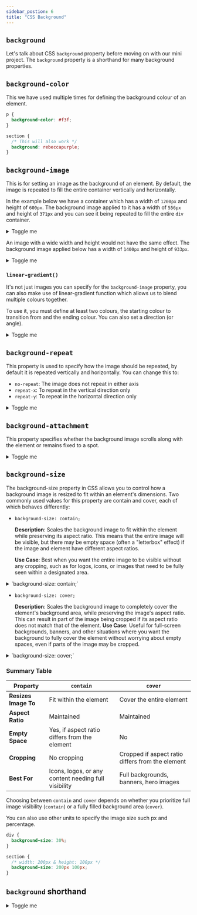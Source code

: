 ```yaml
---
sidebar_postion: 6
title: "CSS Background"
---
```


## `background`

Let's talk about CSS `background` property before moving on with our mini project. The `background` property is a shorthand for many background properties.

## `background-color`

This we have used multiple times for defining the background colour of an element.

```css
p {
  background-color: #f3f;
}

section {
  /* This will also work */
  background: rebeccapurple;
}
```

## `background-image`

This is for setting an image as the background of an element. By default, the image is repeated to fill the entire container vertically and horizontally.

In the example below we have a container which has a width of `1200px` and height of `600px`. The background image applied to it has a width of `556px` and height of `371px` and you can see it being repeated to fill the entire `div` container.

<details>
  <summary>Toggle me</summary>
  <p>click on the `0.5x` or `0.25x` to zoom out to see the entire page</p>
  <iframe
    height="600"
    style={{ width: "100%" }}
    scrolling="no"
    title="bg-image"
    src="https://codepen.io/kolawole-abdullah-solahudeen/embed/mdNjwrX?default-tab=html%2Cresult&editable=true"
    frameborder="no"
    loading="lazy"
    allowtransparency="true"
    allowfullscreen="true"
  >
    See the Pen{" "}
    <a href="https://codepen.io/kolawole-abdullah-solahudeen/pen/mdNjwrX">
      bg-image
    </a>{" "}
    by Kolawole Abdullah Solahudeen (
    <a href="https://codepen.io/kolawole-abdullah-solahudeen">
      @kolawole-abdullah-solahudeen
    </a>
    ) on <a href="https://codepen.io">CodePen</a>.
  </iframe>
</details>

An image with a wide width and height would not have the same effect. The background image applied below has a width of `1400px` and height of `933px`.

<details>
<summary>Toggle me</summary>
<p>click on the `0.5x` or `0.25x` to zoom out to see the entire page</p>
<iframe
  height="600"
  style={{ width: "100%" }}
  scrolling="no"
  title="bg-image"
  src="https://codepen.io/kolawole-abdullah-solahudeen/embed/NWQBgpo?default-tab=html%2Cresult&editable=true"
  frameborder="no"
  loading="lazy"
  allowtransparency="true"
  allowfullscreen="true"
>
  See the Pen{" "}
  <a href="https://codepen.io/kolawole-abdullah-solahudeen/pen/NWQBgpo">
    bg-image
  </a>{" "}
  by Kolawole Abdullah Solahudeen (
  <a href="https://codepen.io/kolawole-abdullah-solahudeen">
    @kolawole-abdullah-solahudeen
  </a>
  ) on <a href="https://codepen.io">CodePen</a>.
</iframe>

</details>

### `linear-gradient()`

It's not just images you can specify for the `background-image` property, you can also make use of linear-gradient function which allows us to blend multiple colours together.

To use it, you must define at least two colours, the starting colour to transition from and the ending colour. You can also
set a direction (or angle).

<details>
  <summary>Toggle me</summary>
  <p>click on the `0.5x` or `0.25x` to zoom out to see the entire page</p>
  <iframe
    height="600"
    style={{ width: "100%" }}
    scrolling="no"
    title="bg-image-linear-gradient"
    src="https://codepen.io/kolawole-abdullah-solahudeen/embed/bGXjRjJ?default-tab=html%2Cresult&editable=true"
    frameborder="no"
    loading="lazy"
    allowtransparency="true"
    allowfullscreen="true"
  >
    See the Pen{" "}
    <a href="https://codepen.io/kolawole-abdullah-solahudeen/pen/bGXjRjJ">
      bg-image-linear-gradient
    </a>{" "}
    by Kolawole Abdullah Solahudeen (
    <a href="https://codepen.io/kolawole-abdullah-solahudeen">
      @kolawole-abdullah-solahudeen
    </a>
    ) on <a href="https://codepen.io">CodePen</a>.
  </iframe>
</details>

## `background-repeat`

This property is used to specify how the image should be repeated, by default it is repeated vertically and horizontally. You can change this to:

- `no-repeat`: The image does not repeat in either axis
- `repeat-x`: To repeat in the vertical direction only
- `repeat-y`: To repeat in the horizontal direction only

<details>
  <summary>Toggle me</summary>
  <p>click on the `0.5x` or `0.25x` to zoom out to see the entire page</p>
  <iframe
    height="600"
    style={{ width: "100%" }}
    scrolling="no"
    title="bg-image-linear-gradient"
    src="https://codepen.io/kolawole-abdullah-solahudeen/embed/rNXrzam?default-tab=html%2Cresult&editable=true"
    frameborder="no"
    loading="lazy"
    allowtransparency="true"
    allowfullscreen="true"
  >
    See the Pen{" "}
    <a href="https://codepen.io/kolawole-abdullah-solahudeen/pen/bGXjRjJ">
      bg-image-linear-gradient
    </a>{" "}
    by Kolawole Abdullah Solahudeen (
    <a href="https://codepen.io/kolawole-abdullah-solahudeen">
      @kolawole-abdullah-solahudeen
    </a>
    ) on <a href="https://codepen.io">CodePen</a>.
  </iframe>
</details>

## `background-attachment`

This property specifies whether the background image scrolls along with the element or remains fixed to a spot.

<details>
  <summary>Toggle me</summary>
  <p>click on the `0.5x` or `0.25x` to zoom out to see the entire page</p>
  <p>
    Edit the `background-attachment` from fixed to scroll to see difference.
  </p>
  <iframe
    height="600"
    style={{ width: "100%" }}
    scrolling="no"
    title="bg-image-linear-gradient"
    src="https://codepen.io/kolawole-abdullah-solahudeen/embed/OJKwgqq?default-tab=html%2Cresult&editable=true"
    frameborder="no"
    loading="lazy"
    allowtransparency="true"
    allowfullscreen="true"
  >
    See the Pen{" "}
    <a href="https://codepen.io/kolawole-abdullah-solahudeen/pen/bGXjRjJ">
      bg-image-linear-gradient
    </a>{" "}
    by Kolawole Abdullah Solahudeen (
    <a href="https://codepen.io/kolawole-abdullah-solahudeen">
      @kolawole-abdullah-solahudeen
    </a>
    ) on <a href="https://codepen.io">CodePen</a>.
  </iframe>
</details>

## `background-size`

The background-size property in CSS allows you to control how a background image is resized to fit within an element's dimensions. Two commonly used values for this property are contain and cover, each of which behaves differently:

- `background-size: contain;`

  **Description**: Scales the background image to fit within the element while preserving its aspect ratio. This means that the entire image will be visible, but there may be empty space (often a "letterbox" effect) if the image and element have different aspect ratios.

  **Use Case**: Best when you want the entire image to be visible without any cropping, such as for logos, icons, or images that need to be fully seen within a designated area.

<details>
  <summary>`background-size: contain;`</summary>
  <p>click on the `0.5x` or `0.25x` to zoom out to see the entire page</p>
  <iframe
    height="600"
    style={{ width: "100%" }}
    scrolling="no"
    title="bg-image-linear-gradient"
    src="https://codepen.io/kolawole-abdullah-solahudeen/embed/dyxjezQ?default-tab=html%2Cresult&editable=true"
    frameborder="no"
    loading="lazy"
    allowtransparency="true"
    allowfullscreen="true"
  >
    See the Pen{" "}
    <a href="https://codepen.io/kolawole-abdullah-solahudeen/pen/bGXjRjJ">
      bg-image-linear-gradient
    </a>{" "}
    by Kolawole Abdullah Solahudeen (
    <a href="https://codepen.io/kolawole-abdullah-solahudeen">
      @kolawole-abdullah-solahudeen
    </a>
    ) on <a href="https://codepen.io">CodePen</a>.
  </iframe>
</details>

- `background-size: cover;`

  **Description**: Scales the background image to completely cover the element's background area, while preserving the image's aspect ratio. This can result in part of the image being cropped if its aspect ratio does not match that of the element.
  **Use Case**: Useful for full-screen backgrounds, banners, and other situations where you want the background to fully cover the element without worrying about empty spaces, even if parts of the image may be cropped.

<details>
  <summary>`background-size: cover;`</summary>
  <p>click on the `0.5x` or `0.25x` to zoom out to see the entire page</p>
  <iframe
    height="600"
    style={{ width: "100%" }}
    scrolling="no"
    title="bg-image-linear-gradient"
    src="https://codepen.io/kolawole-abdullah-solahudeen/embed/xxvJjWJ?default-tab=html%2Cresult&editable=true"
    frameborder="no"
    loading="lazy"
    allowtransparency="true"
    allowfullscreen="true"
  >
    See the Pen{" "}
    <a href="https://codepen.io/kolawole-abdullah-solahudeen/pen/bGXjRjJ">
      bg-image-linear-gradient
    </a>{" "}
    by Kolawole Abdullah Solahudeen (
    <a href="https://codepen.io/kolawole-abdullah-solahudeen">
      @kolawole-abdullah-solahudeen
    </a>
    ) on <a href="https://codepen.io">CodePen</a>.
  </iframe>
</details>

### Summary Table

| Property             | `contain`                                            | `cover`                                          |
| -------------------- | ---------------------------------------------------- | ------------------------------------------------ |
| **Resizes Image To** | Fit within the element                               | Cover the entire element                         |
| **Aspect Ratio**     | Maintained                                           | Maintained                                       |
| **Empty Space**      | Yes, if aspect ratio differs from the element        | No                                               |
| **Cropping**         | No cropping                                          | Cropped if aspect ratio differs from the element |
| **Best For**         | Icons, logos, or any content needing full visibility | Full backgrounds, banners, hero images           |

Choosing between `contain` and `cover` depends on whether you prioritize full image visibility (`contain`) or a fully filled background area (`cover`).

You can also use other units to specify the image size such px and percentage.

```css
div {
  background-size: 30%;
}

section {
  /* width: 200px & height: 100px */
  background-size: 200px 100px;
}
```

## `background` shorthand

<details>
  <summary>Toggle me</summary>
  <p>click on the `0.5x` or `0.25x` to zoom out to see the entire page</p>
  <iframe
    height="600"
    style={{ width: "100%" }}
    scrolling="no"
    title="bg-image-linear-gradient"
    src="https://codepen.io/kolawole-abdullah-solahudeen/embed/xxvJrQr?default-tab=html%2Cresult&editable=true"
    frameborder="no"
    loading="lazy"
    allowtransparency="true"
    allowfullscreen="true"
  >
    See the Pen{" "}
    <a href="https://codepen.io/kolawole-abdullah-solahudeen/pen/bGXjRjJ">
      bg-image-linear-gradient
    </a>{" "}
    by Kolawole Abdullah Solahudeen (
    <a href="https://codepen.io/kolawole-abdullah-solahudeen">
      @kolawole-abdullah-solahudeen
    </a>
    ) on <a href="https://codepen.io">CodePen</a>.
  </iframe>
</details>
